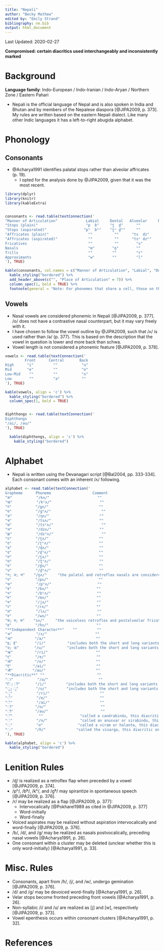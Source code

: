 ```yaml
---
title: "Nepali"
author: "Becky Mathew"
edited by: "Emily Strand"
bibliography: ne.bib
output: html_document
---
```


Last Updated: 2020-02-27

**Compromised: certain diacritics used interchangeably and inconsistently marked**

# Background

**Language family**: Indo-European / Indo-Iranian / Indo-Aryan / Northern Zone / Eastern Pahari

* Nepali is the official language of Nepal and is also spoken in India and Bhutan and by members of the Nepalese diaspora [@JIPA2009, p. 373]. My rules are written based on the eastern Nepali dialect. Like many other Indic languages it has a left-to-right abugida alphabet.

# Phonology

## Consonants

* @Acharya1991 identifies palatal stops rather than alveolar affricates (p. 19).
    - I opted for the analysis done by @JIPA2009, given that it was the most recent.

```r

library(dplyr)
library(knitr)
library(kableExtra)


consonants <- read.table(textConnection('
"Manner of Articulation"             Labial     Dental   Alveolar     Retroflex   Palatal     Velar     Glottal
"Stops (plain)"                      "p  b"     "t̪  d̪"      ""         "ʈ  ɖ"       ""       "k  ɡ"       ""
"Stops (aspirated)"                 "pʰ  bʱ"    "t̪ʰ d̪ʱ"     ""         "ʈʰ  ɖʱ"     ""       "kʰ  ɡʱ"     ""
"Affricates (plain)"                  ""          ""      "ts  dz"       ""         ""         ""         ""
"Affricates (aspirated)"              ""          ""      "tsʰ dzʱ"      ""         ""         ""         ""
Fricatives                            ""          ""        "s"          ""         ""         ""         "ɦ"
Nasals                                "m"        "n̪"        ""           ""         ""         "ŋ"        ""
Trills                                ""         ""         "r"          ""         ""         ""         ""
Approximants                          "w"        ""         "l"          ""         "j"        ""         ""
'), TRUE)

kable(consonants, col.names = c("Manner of Articulation", "Labial", "Dental", "Alveolar", "Retroflex", "Palatal", "Velar", "Glottal"), align = 'c') %>%
  kable_styling("bordered") %>%
  add_header_above(c("", "Place of Articulation" = 7)) %>%
  column_spec(1, bold = TRUE) %>%
  footnote(general = "Note: For phonemes that share a cell, those on the left are voiceless and those on the right are voiced.", general_title = "")
```  

## Vowels

* Nasal vowels are considered phonemic in Nepali [@JIPA2009, p. 377]. /o/ does not have a contrastive nasal counterpart, but it may vary freely with it.
* I have chosen to follow the vowel outline by @JIPA2009, such that /ʌ/ is used rather than /ə/ (p. 377). This is based on the description that the vowel in question is lower and more back than schwa.
* Vowel length is not considered a phonemic feature [@JIPA2009, p. 378].

```r

vowels <- read.table(textConnection('
         Front      Central       Back
High      "i"         ""           "u"
Mid       "e"         ""           "o"
Low-Mid    ""         ""           "ʌ"
Low        ""         "a"          ""
'), TRUE)

kable(vowels, align = 'c') %>%
  kable_styling("bordered") %>%
  column_spec(1, bold = TRUE)


diphthongs <- read.table(textConnection('
Diphthongs
"/ai/, /au/"
'), TRUE)

  kable(diphthongs, align = 'c') %>%
    kable_styling("bordered")
  ```

# Alphabet

* Nepali is written using the Devanagari script [@Bal2004, pp. 333-334]. Each consonant comes with an inherent /ʌ/ following.

```r

alphabet <- read.table(textConnection('
Grapheme      Phoneme                   Comment
"क"           "/kʌ/"                      ""
"ख"           "/kʰʌ/"                      ""
"ग"           "/ɡʌ/"                       ""
"घ"           "/ɡʱʌ/"                       ""
"ङ"           "/ŋʌ/"                       ""
"च"           "/tsʌ/"                      ""
"छ"           "/tsʰʌ/"                      ""
"ज"           "/dzʌ/"                      ""
"झ"           "/dzʱʌ/"                      ""
"ट"           "/ʈʌ/"                       ""
"ठ"           "/ʈʰʌ/"                      ""
"ड"           "/ɖʌ/"                       ""
"ढ"           "/ɖʱʌ/"                      ""
"त"           "/t̪ʌ/"                       ""
"थ"           "/t̪ʰʌ/"                      ""
"द"           "/d̪ʌ/"                       ""
"ध"           "/d̪ʱʌ/"                      ""
"न; ञ; ण"    "/n̪ʌ/"     "the palatal and retroflex nasals are considered allophones of /n̪/ [@Acharya1991, p. 13]"
"प"           "/pʌ/"                       ""
"फ"           "/pʰʌ/"                     ""
"ब"           "/bʌ/"                      ""
"भ"           "/bʱʌ/"                     ""     
"म"           "/mʌ/"                      ""
"य"           "/jʌ/"                      ""       
"र"           "/rʌ/"                      ""
"ल"           "/lʌ/"                      ""
"व"           "/wʌ/"                      ""  
"श; ष; स"    "sʌ/"     "the voiceless retroflex and postalveolar fricatives are considered allophones of /s/ [@Acharya1991, p. 13]"
"ह"           "/ɦʌ/"                      ""
"**Independent Character**"    ""         ""       
"अ"           "/ʌ/"                      ""
"आ"          "/a/"                       ""
"इ; ई"        "/i/"          "includes both the short and long variants given that vowel length is not contrastive"
"उ; ऊ"       "/u/"          "includes both the short and long variants given that vowel length is not contrastive"
"ऋ"          "/ri/"                      ""
"ए"           "/e/"                       ""
"ओ"          "/o/"                       ""
"ऐ"          "/ai/"                       ""
"औ"         "/au/"                       ""
"**Diacritic**" ""                        ""
"ा"           "/a/"                       ""
"ि; ी"       "/i/"         "includes both the short and long variants given that vowel length is not contrastive"
"ु; ू"        "/u/"         "includes both the short and long variants given that vowel length is not contrastive"
"ृ"           "/ri/"                       ""
"े"           "/e/"                        ""
"ै"           "/ai/"                       ""
"ो"          "/o/"                         ""
"ौ"          "/au/"                        ""
"ँ"            ""                 "called a candrabindu, this diacritic indicates nasalization of the preceding vowel [@Bal2004, p. 333]"
"ं"           "/n/"               "called an anusvar or sirabindu, this diacritic indicates a homoorganic nasal with following stops (/n/ appears to be underlying); however, it is inconsistently marked and used interchangeably with the candrabindu [@Bal2004, p. 333] - this compromises the language to some extent"
"्"           "∅"                "called a viram or halanta, this diacritic removes the inherent vowel /ʌ/ after a consonant [@Bal2004, p. 334]"
"ः"          "/ɦ/"              "called the visarga, this diacritic only appears in Sanskrit loanwords, so it won\'t be transcribed in the rule set [@Bal2004, p. 334]"
'), TRUE)

kable(alphabet, align = 'c') %>%
  kable_styling("bordered")
```

# Lenition Rules

* /ɖ/ is realized as a retroflex flap when preceded by a vowel [@JIPA2009, p. 374].
* /pʰ/, /bʱ/, /kʰ/, and /ɡʱ/ may spirantize in spontaneous speech [@JIPA2009, p. 376].
* /r/ may be realized as a flap [@JIPA2009, p. 377]:
    - Intervocalically [@Pokharel1989 as cited in @JIPA2009, p. 377]
    - Word-initially
    - Word-finally
* Voiced aspirates may be realized without aspiration intervocalically and word-finally [@JIPA2009, p. 376].
* /b/, /d/, and /ɡ/ may be realized as nasals postvocalically, preceding nasal vowels [@Acharya1991, p. 26].
* One consonant within a cluster may be deleted (unclear whether this is only word-initially) [@Acharya1991, p. 33].

# Misc. Rules

* Consonants, apart from /ɦ/, /j/, and /w/, undergo gemination [@JIPA2009, p. 376].
* /d/ and /ɡ/ may be devoiced word-finally [@Acharya1991, p. 26].
* Velar stops become fronted preceding front vowels [@Acharya1991, p. 26].
* Non-syllabic /i/ and /u/ are realized as [j] and [w], respectively [@JIPA2009, p. 373].
* Vowel epenthesis occurs within consonant clusters [@Acharya1991, p. 32].

# References
